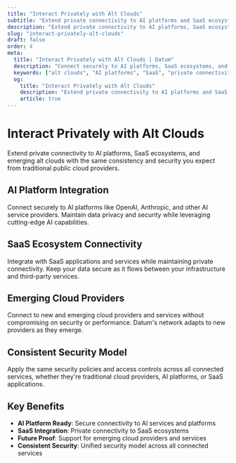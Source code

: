 ```yaml
---
title: "Interact Privately with Alt Clouds"
subtitle: "Extend private connectivity to AI platforms and SaaS ecosystems"
description: "Extend private connectivity to AI platforms, SaaS ecosystems, and emerging alt clouds with the same consistency you expect from the public cloud."
slug: "interact-privately-alt-clouds"
draft: false
order: 4
meta:
  title: "Interact Privately with Alt Clouds | Datum"
  description: "Connect securely to AI platforms, SaaS ecosystems, and emerging cloud providers with Datum's private connectivity."
  keywords: ["alt clouds", "AI platforms", "SaaS", "private connectivity", "cloud integration"]
  og:
    title: "Interact Privately with Alt Clouds"
    description: "Extend private connectivity to AI platforms and SaaS ecosystems with consistent security and performance."
    article: true
---
```


# Interact Privately with Alt Clouds

Extend private connectivity to AI platforms, SaaS ecosystems, and emerging alt clouds with the same consistency and security you expect from traditional public cloud providers.

## AI Platform Integration

Connect securely to AI platforms like OpenAI, Anthropic, and other AI service providers. Maintain data privacy and security while leveraging cutting-edge AI capabilities.

## SaaS Ecosystem Connectivity

Integrate with SaaS applications and services while maintaining private connectivity. Keep your data secure as it flows between your infrastructure and third-party services.

## Emerging Cloud Providers

Connect to new and emerging cloud providers and services without compromising on security or performance. Datum's network adapts to new providers as they emerge.

## Consistent Security Model

Apply the same security policies and access controls across all connected services, whether they're traditional cloud providers, AI platforms, or SaaS applications.

## Key Benefits

- **AI Platform Ready**: Secure connectivity to AI services and platforms
- **SaaS Integration**: Private connectivity to SaaS ecosystems
- **Future Proof**: Support for emerging cloud providers and services
- **Consistent Security**: Unified security model across all connected services
